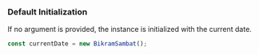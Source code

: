 ### Default Initialization

If no argument is provided, the instance is initialized with the current date.

```jsx
const currentDate = new BikramSambat();
```
